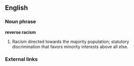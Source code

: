 ==English==

===Noun phrase===
'''reverse racism'''
#Racism directed towards the majority population; statutory discrimination that favors minority interests above all else.

===External links===
{{pedialite}}